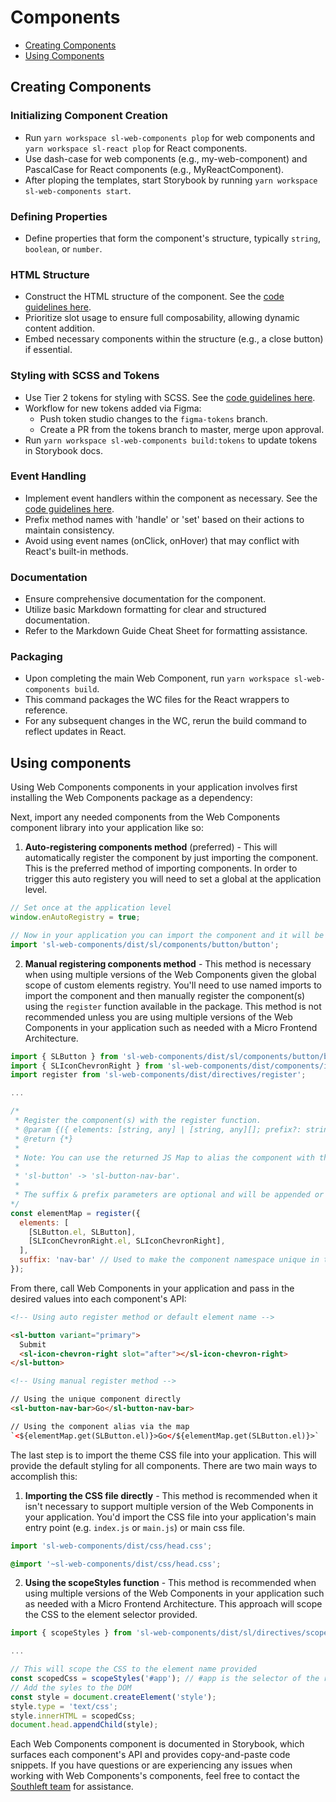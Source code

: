 
<Meta title="Documentation/Components" />

# Components

- [Creating Components](#creating-components)
- [Using Components](#using-components)

## Creating Components <a name="creating-components"></a>

### Initializing Component Creation
- Run `yarn workspace sl-web-components plop` for web components and `yarn workspace sl-react plop` for React components.
- Use dash-case for web components (e.g., my-web-component) and PascalCase for React components (e.g., MyReactComponent).
- After ploping the templates, start Storybook by running `yarn workspace sl-web-components start`.

### Defining Properties
- Define properties that form the component's structure, typically `string`, `boolean`, or `number`.

### HTML Structure
- Construct the HTML structure of the component. See the [code guidelines here](/docs/documentation-code-guidelines--docs#html).
- Prioritize slot usage to ensure full composability, allowing dynamic content addition.
- Embed necessary components within the structure (e.g., a close button) if essential.

### Styling with SCSS and Tokens
- Use Tier 2 tokens for styling with SCSS. See the [code guidelines here](/docs/documentation-code-guidelines--docs#css).
- Workflow for new tokens added via Figma:
  - Push token studio changes to the `figma-tokens` branch.
  - Create a PR from the tokens branch to master, merge upon approval.
- Run `yarn workspace sl-web-components build:tokens` to update tokens in Storybook docs.

### Event Handling
- Implement event handlers within the component as necessary. See the [code guidelines here](/docs/documentation-code-guidelines--docs#custom-events).
- Prefix method names with 'handle' or 'set' based on their actions to maintain consistency.
- Avoid using event names (onClick, onHover) that may conflict with React's built-in methods.

### Documentation
- Ensure comprehensive documentation for the component.
- Utilize basic Markdown formatting for clear and structured documentation.
- Refer to the Markdown Guide Cheat Sheet for formatting assistance.

### Packaging
- Upon completing the main Web Component, run `yarn workspace sl-web-components build`.
- This command packages the WC files for the React wrappers to reference.
- For any subsequent changes in the WC, rerun the build command to reflect updates in React.

## Using components <a name="using-components"></a>

Using Web Components components in your application involves first installing the Web Components package as a dependency:

Next, import any needed components from the Web Components component library into your application like so:

1. **Auto-registering components method** (preferred) - This will automatically register the component by just importing the component. This is the preferred method of importing components. In order to trigger this auto registery you will need to set a global at the application level.

```js
// Set once at the application level
window.enAutoRegistry = true;
```

```js
// Now in your application you can import the component and it will be auto registered
import 'sl-web-components/dist/sl/components/button/button';
```

2. **Manual registering components method** - This method is necessary when using multiple versions of the Web Components given the global scope of custom elements registry. You'll need to use named imports to import the component and then manually register the component(s) using the `register` function available in the package. This method is not recommended unless you are using multiple versions of the Web Components in your application such as needed with a Micro Frontend Architecture.

```js
import { SLButton } from 'sl-web-components/dist/sl/components/button/button';
import { SLIconChevronRight } from 'sl-web-components/dist/components/icon/icons/chevron-right';
import register from 'sl-web-components/dist/directives/register';

...

/*
 * Register the component(s) with the register function.
 * @param {({ elements: [string, any] | [string, any][]; prefix?: string; suffix?: string })} { elements, prefix, suffix }
 * @return {*}
 *
 * Note: You can use the returned JS Map to alias the component with the default element name available at `SLButton.el`
 *
 * 'sl-button' -> 'sl-button-nav-bar'.
 *
 * The suffix & prefix parameters are optional and will be appended or preppended to the element name thus making the component namespace unique in the global scope.
*/
const elementMap = register({
  elements: [
    [SLButton.el, SLButton],
    [SLIconChevronRight.el, SLIconChevronRight],
  ],
  suffix: 'nav-bar' // Used to make the component namespace unique in the global scope
});
```

From there, call Web Components in your application and pass in the desired values into each component's API:

```html
<!-- Using auto register method or default element name -->

<sl-button variant="primary">
  Submit
  <sl-icon-chevron-right slot="after"></sl-icon-chevron-right>
</sl-button>

<!-- Using manual register method -->

// Using the unique component directly
<sl-button-nav-bar>Go</sl-button-nav-bar>

// Using the component alias via the map
`<${elementMap.get(SLButton.el)}>Go</${elementMap.get(SLButton.el)}>`
```

The last step is to import the theme CSS file into your application. This will provide the default styling for all components. There are two main ways to accomplish this:

1. **Importing the CSS file directly** - This method is recommended when it isn't necessary to support multiple version of the Web Components in your application. You'd import the CSS file into your application's main entry point (e.g. `index.js` or `main.js`) or main css file.

```js
import 'sl-web-components/dist/css/head.css';
```

```css
@import '~sl-web-components/dist/css/head.css';
```

2. **Using the scopeStyles function** - This method is recommended when using multiple versions of the Web Components in your application such as needed with a Micro Frontend Architecture. This approach will scope the CSS to the element selector provided.

```js
import { scopeStyles } from 'sl-web-components/dist/sl/directives/scope-styles';

...

// This will scope the CSS to the element name provided
const scopedCss = scopeStyles('#app'); // #app is the selector of the root element in your application (e.g. <div id="app"></div>)
// Add the syles to the DOM
const style = document.createElement('style');
style.type = 'text/css';
style.innerHTML = scopedCss;
document.head.appendChild(style);
```

Each Web Components component is documented in Storybook, which surfaces each component's API and provides copy-and-paste code snippets. If you have questions or are experiencing any issues when working with Web Components's components, feel free to contact the [Southleft team](https://southleft.com) for assistance.
